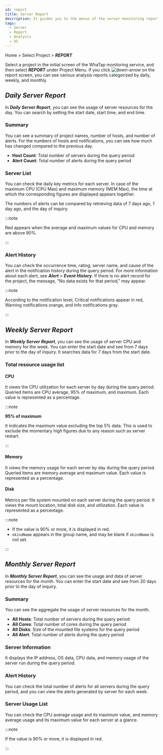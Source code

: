 ```yaml
---
id: report
title: Server Report
description: It guides you to the menus of the server monitoring report.
tags:
  - Server
  - Report
  - Analysis
  - UI
---
```


<!-- >

0907
일문 화면 내 보고서 요건이 영문 표기 상태

-->

Home > Select Project > **_REPORT_**

Select a project in the initial screen of the WhaTap monitoring service, and then select **_REPORT_** under Project Menu. If you click ![down-arrow](/img/down-arrow.svg) on the report screen, you can see various analysis reports categorized by daily, weekly, and monthly.

## **_Daily Server Report_**

In **_Daily Server Report_**, you can see the usage of server resources for the day. You can search by setting the start date, start time, and end time.

### Summary

<ImgLang img='server_daily_report_01.png' desc='Daily Server Report summary'/>

You can see a summary of project names, number of hosts, and number of alerts. For the numbers of hosts and notifications, you can see how much has changed compared to the previous day.

-   **Host Count**: Total number of servers during the query period
-   **Alert Count**: Total number of alerts during the query period

### Server List

<ImgLang img='server_daily_report_02.png' desc='Daily Server Report - Server lists'/>

You can check the daily key metrics for each server. In case of the maximum CPU (CPU Max) and maximum memory (MEM Max), the time at which the corresponding figures are displayed appears together.

The numbers of alerts can be compared by retrieving data of 7 days ago, 1 day ago, and the day of inquiry.

:::note

<span class='loger'>Red</span> appears when the average and maximum values for CPU and memory are above 90%.

:::

### Alert History

<ImgLang img='server_daily_report_03.png' desc='Alert List'/>

You can check the occurrence time, rating, server name, and cause of the alert in the notification history during the query period.
For more information about each alert, see **_Alert_** > **_Event History_**.
If there is no alert record for the project, the message, "No data exists for that period," may appear.

:::note

According to the notification level, <span class='loger'>Critical</span> notifications appear in <span class='loger'>red</span>, <span class='wer'>Warning</span> notifications <span class='wer'>orange</span>, and <span class='mstop'>Info</span> notifications <span class='mstop'>gray</span>.

:::

## **_Weekly Server Report_**

In **_Weekly Server Report_**, you can see the usage of server CPU and memory for the week.
You can enter the start date and see from 7 days prior to the day of inquiry.
It searches data for 7 days from the start date.

### Total resource usage list

#### CPU

<ImgLang img='server_weekly_report_cpu.png' desc='Weekly total resource usage list - CPU'/>

It views the CPU utilization for each server by day during the query period.
Queried items are CPU average, 95% of maximum, and maximum. Each value is represented as a percentage.

:::note 

**95% of maximum**

It indicates the maximum value excluding the top 5% data. This is used to exclude the momentary high figures due to any reason such as server restart.

:::

#### Memory

<ImgLang img='server_weekly_report_memory.png' desc='Weekly total resource usage list - Memory'/>

It views the memory usage for each server by day during the query period.
Queried items are memory average and maximum value. Each value is represented as a percentage.

#### Disk

<ImgLang img='server_weekly_report_disk.png' desc='Weekly total resource usage list - Disk'/>

Metrics per file system mounted on each server during the query period.
It views the mount location, total disk size, and utilization. Each value is represented as a percentage.

:::note

-   If the value is 90% or more, it is displayed in <span class='loger'>red</span>. 
-   `okindName` appears in the group name, and may be blank if `okindName` is not set.

:::

## **_Monthly Server Report_**

In **_Monthly Server Report_**, you can see the usage and data of server resources for the month.
You can enter the start date and see from 30 days prior to the day of inquiry.

### Summary

<ImgLang img='server_monthly_report_01.png' desc='Monthly server report - summary'/>

You can see the aggregate the usage of server resources for the month.

-   **All Hosts**: Total number of servers during the query period
-   **All Cores**: Total number of cores during the query period
-   **All Disks**: Size of the mounted file systems for the query period
-   **All Alert**: Total number of alerts during the query period

### Server Information

<ImgLang img='server_monthly_report_02.png' desc='Server information'/>

It displays the IP address, OS data, CPU data, and memory usage of the server run during the query period.

### Alert History

<ImgLang img='server_monthly_report_03.png' desc='Alert History'/>

You can check the total number of alerts for all servers during the query period, and you can view the alerts generated by server for each week.

### Server Usage List

<ImgLang img='server_monthly_report_04.png' desc='Server Usage List'/>

You can check the CPU average usage and its maximum value, and memory average usage and its maximum value for each server at a glance.

:::note

If the value is 90% or more, it is displayed in <span class='loger'>red</span>. 

:::
